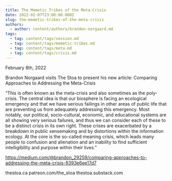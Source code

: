 ```yaml
---
title: The Memetic Tribes of the Meta-Crisis
date: 2022-02-07T23:00:00.000Z
slug: the-memetic-tribes-of-the-meta-crisis
authors:
  - author: content/authors/brandon-norgaard.md
tags:
  - tag: content/tags/session.md
  - tag: content/tags/memetic-tribes.md
  - tag: content/tags/meta.md
  - tag: content/tags/crisis.md
---
```


February 8th, 2022

Brandon Norgaard visits The Stoa to present his new article: Comparing Approaches to Addressing the Meta-Crisis

“This is often known as the meta-crisis and also sometimes as the poly-crisis. The central idea is that our biosphere is facing an ecological emergency and that we have serious failings in other areas of public life that are preventing us from adequately addressing this emergency. Most notably, our political, socio-cultural, economic, and educational systems are all showing very serious failures, and thus we can consider each of these to be a distinct crisis in its own right. These crises are exacerbated by a breakdown in public sensemaking and by distortions within the information ecology. At the core is the so-called meaning crisis, which leads many people to confusion and alienation and an inability to find sufficient intelligibility and purpose within their lives.”

https://medium.com/@brandon_29259/comparing-approaches-to-addressing-the-meta-crisis-9393e6ee17d7

thestoa.ca
patreon.com/the_stoa
thestoa.substack.com
